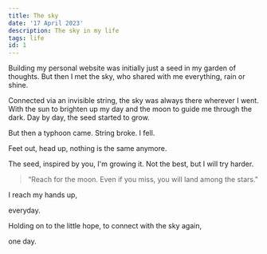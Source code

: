---
title: The sky
date: '17 April 2023'
description: The sky in my life
tags: life
id: 1
---
Building my personal website was initially just a seed in my garden of thoughts. But then I met the sky, who shared with me everything, rain or shine. 

Connected via an invisible string, the sky was always there wherever I went. With the sun to brighten up my day and the moon to guide me through the dark. Day by day, the seed started to grow. 

But then a typhoon came. String broke. I fell. 

Feet out, head up, nothing is the same anymore. 

The seed, inspired by you, I'm growing it. Not the best, but I will try harder. 

<blockquote>“Reach for the moon. Even if you miss, you will land among the stars."</blockquote>

I reach my hands up,

everyday. 

Holding on to the little hope, to connect with the sky again, 

one day.
